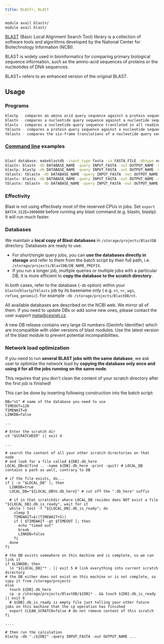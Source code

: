```yaml
---
title: BLAST+, BLAST
---
```

```bash
module avail blast+/
module avail blast/
```

[BLAST](https://blast.ncbi.nlm.nih.gov/Blast.cgi) (Basic Local Alignment Search Tool) library is a collection of software tools and algorithms developed by the National Center for Biotechnology Information (NCBI).

BLAST is widely used in bioinformatics for comparing primary biological sequence information, such as the amino-acid sequences of proteins or the nucleotides of DNA sequences.

BLAST+  refers to an enhanced version of the original BLAST.

## Usage

### Programs

```bash
blastp - compares an amino acid query sequence against a protein sequence database
blastn - compares a nucleotide query sequence against a nucleotide sequence database
blastx - compares a nucleotide query sequence translated in all reading frames against a protein sequence database
tblastn - compares a protein query sequence against a nucleotide sequence database dynamically translated in all reading frames
tblastx - compares the six-frame translations of a nucleotide query sequence against the six-frame translations of a nucleotide sequence database
```

### [Command line](https://www.ncbi.nlm.nih.gov/books/NBK279675/) examples
```bash

blast database: makeblastdb -input_type fasta -in FASTA_FILE -dbtype nucl -title NAME -out NAME
blastn: blastn -db DATABASE_NAME -query INPUT_FASTA -out OUTPUT_NAME -max_target_seqs 1 -evalue 1e-5 -num_threads 8
blastp: blastp -db DATABASE_NAME -query INPUT_FASTA -out OUTPUT_NAME -max_target_seqs 1 -evalue 1e-5 -num_threads 8
tblastx: tblastx -db DATABASE_NAME -query INPUT_FASTA -out OUTPUT_NAME -max_target_seqs 1 -evalue 1e-5 -num_threads 8
blastx: blastx -db DATABASE_NAME -query INPUT_FASTA -out OUTPUT_NAME -max_target_seqs 1 -evalue 1e-5 -num_threads 8
tblastn: tblastn -db DATABASE_NAME -query INPUT_FASTA -out OUTPUT_NAME -max_target_seqs 1 -evalue 1e-5 -num_threads 8
```

### Effectivity

Blast is not using effectively most of the reserved CPUs in jobs. Set `export BATCH_SIZE=3000000` before running any blast command (e.g. blastn, blastp). It will run much faster.

### Databases

We maintain a **local copy of Blast databases** in `/storage/projects/BlastDB` directory. Databases are ready to use.

- For short/single query jobs, you can **use the databases directly in storage** and refer to them from the batch script by their full path, i.e. `/storage/projects/BlastDB/DB_NAME_PREFIX`.
- If you run a longer job, multiple queries or multiple jobs with a particular DB, it is more efficient to **copy the database to the scratch directory**.

In both cases, refer to the database (`-db` option) within your `blastn`/`blastp`/`tblastx` job by its basename only ( e.g. `nt`, `nr`, `wgs`, `refseq_genomic`). For example `-db /storage/projects/BlastDB/nt`.

All available databases are described on the NCBI web. We mirror all of them. If you need to update DBs or add some new ones, please contact the user support meta@cesnet.cz.

<Callout  type="warn" title="Warning">
A new DB release contains very large GI numbers (GenInfo Identifier) which are incompatible with older versions of blast modules. Use the latest version of the blast module to prevent potential incompatibilities. 
</Callout>

### Network load optimization

If you need to run **several BLAST jobs with the same database**, we ask user to optimize the network load by **copying the database only once and using it for all the jobs running on the same node**. 

<Callout type="info">
This requires that you don't clean the content of your scratch directory after the first job is finished!
</Callout>

This can be done by inserting following construction into the batch script: 

```
DB="nt" # name of the database you need to use
TIMEOUT=120
TIMEWAIT=0
LINKDB=false

...

# Enter the scratch dir
cd "$SCRATCHDIR" || exit 4

...

# search the content of all your other scratch directories on that node
# and look for a file called ${DB}.db_here 
LOCAL_DB=$(find .. -name ${DB}.db_here -print -quit) # LOCAL_DB contains a path as well, contrary to DB

# if the file exists, do...
if [ -n "$LOCAL_DB" ]; then
  LINKDB=true 
  LOCAL_DB="${LOCAL_DB%%.db_here}" # cut off the ".db_here" suffix

  # if in that scratchdir where LOCAL_DB resides does NOT exist a file "${LOCAL_DB}.db_is_ready", wait for it
  while ! test -f "${LOCAL_DB}.db_is_ready"; do
    sleep 5
    TIMEWAIT=$((TIMEWAIT+5))
    if [ $TIMEWAIT -gt $TIMEOUT ]; then
      echo "timed out"
      break
      LINKDB=false
    fi
  done
fi

# the DB exists somewhere on this machine and is complete, so we can link it
if $LINKDB; then
  ln "${LOCAL_DB}"* . || exit 5 # link everything into current scratch directory
# the DB either does not exist on this machine or is not complete, so copy it from /storage/projects
else
  touch ${DB}.db_here
  cp -p /storage/projects/BlastDB/${DB}* . && touch ${DB}.db_is_ready || exit 6 
  # ${DB}.db_is_ready is empty file just telling your other future jobs on this machine that the cp operation has finished                                 
  export CLEAN_SCRATCH=false # do not remove content of this scratch
fi

....

# then run the calculation
blastp -db "./${DB}" -query INPUT_FASTA -out OUTPUT_NAME ...
```
